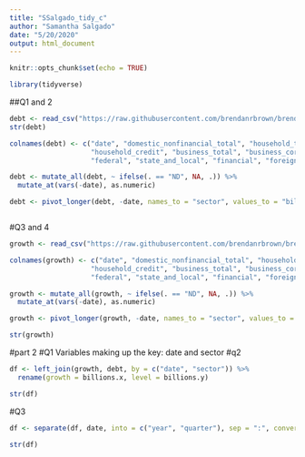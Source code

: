 ```yaml
---
title: "SSalgado_tidy_c"
author: "Samantha Salgado"
date: "5/20/2020"
output: html_document
---
```


```r
knitr::opts_chunk$set(echo = TRUE)
```



```r
library(tidyverse)
```

##Q1 and 2

```r
debt <- read_csv("https://raw.githubusercontent.com/brendanrbrown/brendanrbrown.github.io/master/d3.csv")
str(debt)

colnames(debt) <- c("date", "domestic_nonfinancial_total", "household_total", "household_mortgage", 
                    "household_credit", "business_total", "business_corporate",
                    "federal", "state_and_local", "financial", "foreign")

debt <- mutate_all(debt, ~ ifelse(. == "ND", NA, .)) %>%
  mutate_at(vars(-date), as.numeric)

debt <- pivot_longer(debt, -date, names_to = "sector", values_to = "billions")



```

#Q3 and 4
```r

growth <- read_csv("https://raw.githubusercontent.com/brendanrbrown/brendanrbrown.github.io/master/d1.csv")

colnames(growth) <- c("date", "domestic_nonfinancial_total", "household_total", "household_mortgage", 
                    "household_credit", "business_total", "business_corporate",
                    "federal", "state_and_local", "financial", "foreign")

growth <- mutate_all(growth, ~ ifelse(. == "ND", NA, .)) %>%
  mutate_at(vars(-date), as.numeric)

growth <- pivot_longer(growth, -date, names_to = "sector", values_to = "billions")

str(growth)
```

#part 2
#Q1
Variables making up the key: date and sector
#q2
```r
df <- left_join(growth, debt, by = c("date", "sector")) %>% 
  rename(growth = billions.x, level = billions.y)

str(df)
```
#Q3
```r
df <- separate(df, date, into = c("year", "quarter"), sep = ":", convert = T)

str(df)
```

